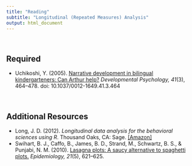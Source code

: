 ```yaml
---
title: "Reading"
subtitle: "Longitudinal (Repeated Measures) Analysis"
output: html_document
---
```


<br />

## Required

- Uchikoshi, Y. (2005). [Narrative development in bilingual kindergarteners: Can Arthur help?](http://psycnet.apa.org.ezp3.lib.umn.edu/journals/dev/41/3/464) *Developmental Psychology, 41*(3), 464&ndash;478. doi: 10.1037/0012-1649.41.3.464

<br />

## Additional Resources

- Long, J. D. (2012). _Longitudinal data analysis for the behavioral sciences using R_. Thousand Oaks, CA: Sage. [[Amazon]](http://www.amazon.com/Longitudinal-Analysis-Behavioral-Sciences-Using/dp/1412982685)
- Swihart, B. J., Caffo, B., James, B. D., Strand, M., Schwartz, B. S., &amp; Punjabi, N. M. (2010). [Lasagna plots: A saucy alternative to spaghetti plots.](https://www.ncbi.nlm.nih.gov/pmc/articles/PMC2937254/) *Epidemiology, 21*(5), 621&ndash;625.


